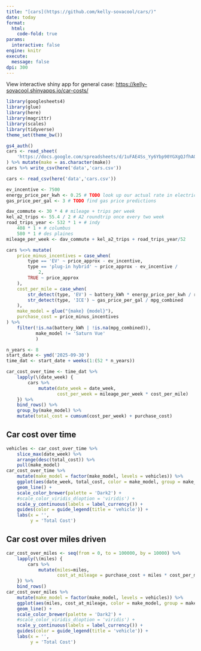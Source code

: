 ```yaml
---
title: "[cars](https://github.com/kelly-sovacool/cars/)"
date: today
format:
  html:
    code-fold: true
params:
  interactive: false
engine: knitr
execute:
  message: false
dpi: 300
---
```


View interactive shiny app for general case: 
<https://kelly-sovacool.shinyapps.io/car-costs/>

```r
library(googlesheets4)
library(glue)
library(here)
library(magrittr)
library(scales)
library(tidyverse)
theme_set(theme_bw())
```

```r
gs4_auth()
cars <- read_sheet(
    'https://docs.google.com/spreadsheets/d/1uFAE4Ss_Yy6Ybp90YGXgQJfhAOiut1pyVKBmqc570F0'
) %>% mutate(make = as.character(make))
cars %>% write_csv(here('data','cars.csv'))
```
```r
cars <- read_csv(here('data','cars.csv'))
```

```r
ev_incentive <- 7500
energy_price_per_kwh <- 0.25 # TODO look up our actual rate in electricity bill
gas_price_per_gal <- 3 # TODO find gas price predictions

dav_commute <- 30 * 4 # mileage + trips per week
kel_a2_trips <- 55.4 / 2 # A2 roundtrip once every two week
road_trips_year <- 532 * 1 + # indy
    408 * 1 + # columbus
    580 * 1 # des plaines
mileage_per_week <- dav_commute + kel_a2_trips + road_trips_year/52

cars %<>% mutate(
    price_minus_incentives = case_when(
        type == 'EV' ~ price_approx - ev_incentive,
        type == 'plug-in hybrid' ~ price_approx - ev_incentive /
            2,
        TRUE ~ price_approx
    ),
    cost_per_mile = case_when(
        str_detect(type, 'EV') ~ battery_kWh * energy_price_per_kwh / range_mi,
        str_detect(type, 'ICE') ~ gas_price_per_gal / mpg_combined
    ),
    make_model = glue("{make} {model}"),
    purchase_cost = price_minus_incentives
) %>% 
    filter(!is.na(battery_kWh | !is.na(mpg_combined)),
           make_model != 'Saturn Vue'
           )

n_years <- 8
start_date <- ymd('2025-09-30')
time_dat <- start_date + weeks(1:(52 * n_years))

car_cost_over_time <- time_dat %>% 
    lapply(\(date_week) {
        cars %>% 
            mutate(date_week = date_week,
                   cost_per_week = mileage_per_week * cost_per_mile)
    }) %>% 
    bind_rows() %>% 
    group_by(make_model) %>% 
    mutate(total_cost = cumsum(cost_per_week) + purchase_cost)
```

## Car cost over time

```r
vehicles <- car_cost_over_time %>% 
    slice_max(date_week) %>% 
    arrange(desc(total_cost)) %>% 
    pull(make_model)
car_cost_over_time %>% 
    mutate(make_model = factor(make_model, levels = vehicles)) %>% 
    ggplot(aes(date_week, total_cost, color = make_model, group = make_model)) +
    geom_line() +
    scale_color_brewer(palette = 'Dark2') +
    #scale_color_viridis_d(option = 'viridis') +
    scale_y_continuous(labels = label_currency()) +
    guides(color = guide_legend(title = 'vehicle')) +
    labs(x = '',
         y = 'Total Cost')
```

## Car cost over miles driven

```r
car_cost_over_miles <- seq(from = 0, to = 100000, by = 10000) %>% 
    lapply(\(miles) {
        cars %>% 
            mutate(miles=miles,
                   cost_at_mileage = purchase_cost + miles * cost_per_mile)
    }) %>% 
    bind_rows()
car_cost_over_miles %>% 
    mutate(make_model = factor(make_model, levels = vehicles)) %>% 
    ggplot(aes(miles, cost_at_mileage, color = make_model, group = make_model)) +
    geom_line() +
    scale_color_brewer(palette = 'Dark2') +
    #scale_color_viridis_d(option = 'viridis') +
    scale_y_continuous(labels = label_currency()) +
    guides(color = guide_legend(title = 'vehicle')) +
    labs(x = '',
         y = 'Total Cost')
```


